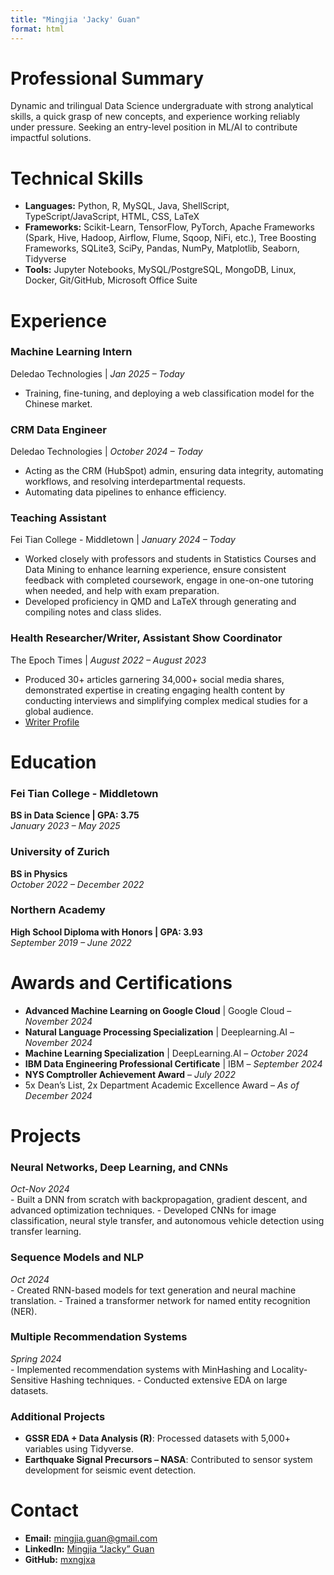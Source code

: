 ```yaml
---
title: "Mingjia 'Jacky' Guan"
format: html
---
```


# Professional Summary

Dynamic and trilingual Data Science undergraduate with strong analytical skills, a quick grasp of new concepts, and experience working reliably under pressure. Seeking an entry-level position in ML/AI to contribute impactful solutions.

# Technical Skills

- **Languages:** Python, R, MySQL, Java, ShellScript, TypeScript/JavaScript, HTML, CSS, LaTeX
- **Frameworks:** Scikit-Learn, TensorFlow, PyTorch, Apache Frameworks (Spark, Hive, Hadoop, Airflow, Flume, Sqoop, NiFi, etc.), Tree Boosting Frameworks, SQLite3, SciPy, Pandas, NumPy, Matplotlib, Seaborn, Tidyverse
- **Tools:** Jupyter Notebooks, MySQL/PostgreSQL, MongoDB, Linux, Docker, Git/GitHub, Microsoft Office Suite

# Experience

### Machine Learning Intern
Deledao Technologies | 
*Jan 2025 – Today*  

- Training, fine-tuning, and deploying a web classification model for the Chinese market.

### CRM Data Engineer
Deledao Technologies | 
*October 2024 – Today*  

- Acting as the CRM (HubSpot) admin, ensuring data integrity, automating workflows, and resolving interdepartmental requests.
- Automating data pipelines to enhance efficiency.

### Teaching Assistant
Fei Tian College - Middletown | 
*January 2024 – Today*  

- Worked closely with professors and students in Statistics Courses and Data Mining to enhance learning experience, ensure
consistent feedback with completed coursework, engage in one-on-one tutoring when needed, and help with exam
preparation.
- Developed proficiency in QMD and LaTeX through generating and compiling notes and class slides.

### Health Researcher/Writer, Assistant Show Coordinator
The Epoch Times | 
*August 2022 – August 2023*  

- Produced 30+ articles garnering 34,000+ social media shares, demonstrated expertise in creating engaging health content
by conducting interviews and simplifying complex medical studies for a global audience.
- [Writer Profile](https://www.theepochtimes.com/author/mingjia-jacky-guan)

# Education

### Fei Tian College - Middletown  
**BS in Data Science | GPA: 3.75**  
*January 2023 – May 2025*

### University of Zurich  
**BS in Physics**  
*October 2022 – December 2022*

### Northern Academy  
**High School Diploma with Honors | GPA: 3.93**  
*September 2019 – June 2022*

# Awards and Certifications

- **Advanced Machine Learning on Google Cloud** | Google Cloud – *November 2024*
- **Natural Language Processing Specialization** | Deeplearning.AI – *November 2024*
- **Machine Learning Specialization** | DeepLearning.AI – *October 2024*
- **IBM Data Engineering Professional Certificate** | IBM – *September 2024*
- **NYS Comptroller Achievement Award** – *July 2022*
- 5x Dean’s List, 2x Department Academic Excellence Award – *As of December 2024*

# Projects

### Neural Networks, Deep Learning, and CNNs
*Oct-Nov 2024*  
- Built a DNN from scratch with backpropagation, gradient descent, and advanced optimization techniques.
- Developed CNNs for image classification, neural style transfer, and autonomous vehicle detection using transfer learning.

### Sequence Models and NLP
*Oct 2024*  
- Created RNN-based models for text generation and neural machine translation.
- Trained a transformer network for named entity recognition (NER).

### Multiple Recommendation Systems
*Spring 2024*  
- Implemented recommendation systems with MinHashing and Locality-Sensitive Hashing techniques.
- Conducted extensive EDA on large datasets.

### Additional Projects
- **GSSR EDA + Data Analysis (R)**: Processed datasets with 5,000+ variables using Tidyverse.
- **Earthquake Signal Precursors – NASA**: Contributed to sensor system development for seismic event detection.

# Contact

- **Email:** [mingjia.guan@gmail.com](mailto:mingjia.guan@gmail.com)
- **LinkedIn:** [Mingjia “Jacky” Guan](https://www.linkedin.com/in/mingjia-jacky-guan/)
- **GitHub:** [mxngjxa](https://github.com/mxngjxa)
